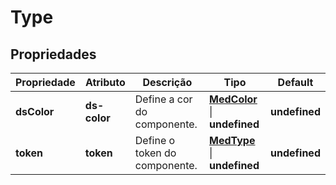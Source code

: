
<Meta title='Components/Core/Type/Usage' />

# Type

## Propriedades

| Propriedade  | Atributo     | Descrição                     | Tipo                                                                                                                   | Default       |
| ------------ | ------------ | ----------------------------- | ---------------------------------------------------------------------------------------------------------------------- | ------------- |
| **dsColor**  | **ds-color** | Define a cor do componente.   | **[MedColor](http://desenv.ordomederi.com/templarios/?path=/story/enums-enums--page#medcolors)** \| **undefined**      | **undefined** |
| **token**    | **token**    | Define o token do componente. | **[MedType](http://desenv.ordomederi.com/templarios/?path=/story/enums-enums--page#medtype)** \| **undefined**         | **undefined** |
